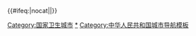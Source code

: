 {{NavboxV2
|name = 中华人民共和国国家卫生城市
|title = {{Flagicon|PRC}} [[中华人民共和国|{{color|white|中华人民共和国}}]][[国家卫生城市|{{color|white|国家卫生城市（区）}}]]
|titlestyle = background:#0072AE; color:white;
|image = 
|bodyclass = hlist
|abovestyle = background:#0082C0; color:white;
|above = 由[[全国爱国卫生运动委员会|{{color|white|全国爱卫会}}]]命名。已获命名的每3年复审一次，全国爱卫会对符合标准要求的重新确认；达不到标准要求的将暂缓确认。
|groupstyle = color: white; background-color: #0082C0; text-align: center;

|group1=[[北京市|{{color|white|北京市}}]]
|list1=
*[[东城区]]
*[[西城区]]
*[[石景山区]]
*[[门头沟区]]
*[[房山区]]
*[[通州区 (北京市)|通州区]]
*[[顺义区]]
*[[昌平区]]
*[[怀柔区]]
*[[平谷区]]
*[[天安门地区]]
*[[北京西站|西客站地区]]
*[[燕山地区]]
*[[崇文区]]
*[[延庆区]]
*[[密云区]]

|group2=[[天津市|{{color|white|天津市}}]]
|list2=
*[[和平区 (天津市)|和平区]]
*[[河西区 (天津市)|河西区]]
*[[塘沽区]]
*[[大港区 (天津市)|大港区]]
*[[西青区]]
*[[滨海新区]]

|group3=[[河北省|{{color|white|河北省}}]]
|list3=
*[[迁安市]]
*[[黄骅市]]

|group4=[[内蒙古自治区|{{color|white|内蒙古自治区}}]]
|list4=
*[[包头市]]
*[[赤峰市]]
*[[鄂尔多斯市]]
*[[通辽市]]
*[[乌兰察布市]]
*[[锡林浩特市]]

|group5=[[辽宁省|{{color|white|辽宁省}}]]
|list5=
*[[鞍山市]]
*[[大连市]]
*[[瓦房店市]]
*[[盘锦市]]
*[[丹东市]]
*[[沈阳市]]

|group6=[[吉林省|{{color|white|吉林省}}]]
|list6=
*[[长春市]]
*[[四平市]]
*[[延吉市]]
*[[敦化市]]
*[[珲春市]]
*[[梅河口市]]
*[[集安市]]

|group7=[[黑龙江省|{{color|white|黑龙江省}}]]
|list7=
*[[大庆市]]
*[[伊春市]]
*[[黑河市]]
*[[海林市]]
*[[五大连池市]]

|group8=[[上海市|{{color|white|上海市}}]]
|list8=
*[[黄浦区]]
*[[卢湾区]]
*[[徐汇区]]
*[[长宁区]]
*[[静安区]]
*[[闵行区]]
*[[嘉定区]]
*[[浦东新区]]
*[[金山区 (上海市)|金山区]]
*[[松江区]]
*[[青浦区]]
*[[奉贤区]]
*[[闸北区]]
*[[宝山区 (上海市)|宝山区]]
*[[普陀区 (上海市)|普陀区]]
*[[虹口区]]
*[[杨浦区]]

|group9=[[江苏省|{{color|white|江苏省}}]]
|list9=
*[[南京市]]
*[[淮安市]]
*[[大丰市]]
*[[扬州市]]
*[[仪征市]]
*[[泰州市]]
*[[姜堰市]]
*[[南通市]]
*[[海门市]]
*[[如皋市]]
*[[镇江市]]
*[[丹阳市]]
*[[句容市]]
*[[常州市]]
*[[金坛区]]
*[[溧阳市]]
*[[无锡市]]
*[[江阴市]]
*[[宜兴市]]
*[[苏州市]]
*[[吴江市]]
*[[昆山市]]
*[[太仓市]]
*[[常熟市]]
*[[张家港市]]
*[[通州市]]
*[[吴县市]]
*[[靖江市]]
*[[启东市]]
*[[宿迁市]]
*[[泰兴市]]
*[[兴化市]]
*[[扬中市]]
*[[盐城市]]
*[[东台市]]
*[[徐州市]]
*[[连云港市]]
*[[高邮市]]
*[[新沂市]]
*[[邳州市]]

|group10=[[浙江省|{{color|white|浙江省}}]]
|list10=
*[[杭州市]]
*[[临安市]]
*[[富阳市]]
*[[建德市]]
*[[湖州市]]
*[[嘉兴市]]
*[[海宁市]]
*[[桐乡市]]
*[[舟山市]]
*[[宁波市]]
*[[奉化市]]
*[[绍兴市]]
*[[诸暨市]]
*[[衢州市]]
*[[金华市]]
*[[义乌市]]
*[[临海市]]
*[[萧山市]]
*[[平湖市]]
*[[温州市]]
*[[丽水市]]
*[[台州市]]
*[[东阳市]]
*[[慈溪市]]
*[[兰溪市]]
*[[乐清市]]
*[[永康市]]
*[[温岭市]]
*[[瑞安市]]
*[[嵊州市]]
*[[龙泉市]]
*[[余姚市]]
*[[江山市]]

|group11=[[安徽省|{{color|white|安徽省}}]]
|list11=
*[[马鞍山市]]
*[[铜陵市]]
*[[宣城市]]
*[[宁国市]]

|group12=[[福建省|{{color|white|福建省}}]]
|list12=
*[[福州市]]
*[[三明市]]
*[[泉州市]]
*[[厦门市]]
*[[漳州市]]
*[[龙海区]]

|group13=[[江西省|{{color|white|江西省}}]]
|list13=
*[[南昌市]]
*[[宜春市]]
*[[井冈山市]]
*[[吉安市]]

|group14=[[山东省|{{color|white|山东省}}]]
|list14=
*[[聊城市]]
*[[德州市]]
*[[东营市]]
*[[淄博市]]
*[[潍坊市]]
*[[青州市]]
*[[寿光市]]
*[[烟台市]]
*[[龙口市]]
*[[莱州市]]
*[[蓬莱市]]
*[[招远市]]
*[[威海市]]
*[[青岛市]]
*[[胶州市]]
*[[日照市]]
*[[临沂市]]
*[[泰安市]]
*[[莱芜市]]
*[[滨州市]]
*[[诸城市]]
*[[肥城市]]
*[[曲阜市]]
*[[新泰市]]
*[[章丘市]]
*[[济南市]]
*[[济宁市]]
*[[乳山市]]
*[[滕州市]]
*[[枣庄市]]

|group15=[[河南省|{{color|white|河南省}}]]
|list15=
*[[郑州市]]
*[[新郑市]]
*[[登封市]]
*[[巩义市]]
*[[荥阳市]]
*[[洛阳市]]
*[[新乡市]]
*[[安阳市]]
*[[濮阳市]]
*[[许昌市]]
*[[舞钢市]]
*[[济源市]]
*[[永城市]]
*[[平顶山市]]
*[[信阳市]]
*[[开封市]]
*[[南阳市]]
*[[漯河市]]
*[[鹤壁市]]
*[[驻马店市]]
*[[汝州市]]
*[[禹州市]]

|group16=[[湖北省|{{color|white|湖北省}}]]
|list16=
*[[十堰市]]
*[[宜昌市]]
*[[咸宁市]]
*[[仙桃市]]
*[[武汉市]]
*[[襄阳市]]
*[[黄石市]]
*[[荆州市]]
*[[潜江市]]
*[[荆门市]]
*[[鄂州市]]
*[[黄冈市]]
*[[天门市]]
*[[当阳市]]

|group17=[[湖南省|{{color|white|湖南省}}]]
|list17=
*[[常德市]]
*[[岳阳市]]
*[[株洲市]]
*[[娄底市]]
*[[益阳市]]
*[[永州市]]
*[[郴州市]]
*[[资兴市]]
*[[邵阳市]]
*[[津市市]]

|group18=[[广东省|{{color|white|广东省}}]]
|list18=
*[[广州市]]
*[[韶关市]]
*[[河源市]]
*[[梅州市]]
*[[汕头市]]
*[[惠州市]]
*[[东莞市]]
*[[深圳市]]
*[[珠海市]]
*[[中山市]]
*[[江门市]]
*[[佛山市]]
*[[肇庆市]]
*[[南海市]]
*[[湛江市]]
*[[云浮市]]
*[[清远市]]
*[[阳江市]]

|group19=[[广西壮族自治区|{{color|white|广西壮族自治区}}]]
|list19=
*[[南宁市]]
*[[桂林市]]
*[[百色市]]
*[[柳州市]]
*[[北流市]]

|group20=[[海南省|{{color|white|海南省}}]]
|list20=
*[[三亚市]]
*[[琼海市]]
*[[海口市]]

|group21=[[重庆市|{{color|white|重庆市}}]]
|list21=
*[[渝北区]]
*[[北碚区]]
*[[大渡口区]]
*[[南岸区]]
*[[万盛经济技术开发区|万盛地区]]
*[[九龙坡区]]
*[[合川区]]
*[[沙坪坝区]]
*[[潼南区]]
*[[铜梁区]]
*[[黔江区]]
*[[南川区]]
*[[璧山区]]

|group22=[[四川省|{{color|white|四川省}}]]
|list22=
*[[成都市]]
*[[绵阳市]]
*[[广安市]]
*[[遂宁市]]
*[[泸州市]]
*[[攀枝花市]]
*[[德阳市]]
*[[广元市]]
*[[西昌市]]
*[[宜宾市]]
*[[巴中市]]
*[[都江堰市]]
*[[彭州市]]

|group23=[[贵州省|{{color|white|贵州省}}]]
|list23=
*[[贵阳市]]
*[[遵义市]]
*[[仁怀市]]
*[[凯里市]]
*[[六盘水市]]
*[[安顺市]]
*[[清镇市]]
*[[赤水市]]

|group24=[[云南省|{{color|white|云南省}}]]
|list24=
*[[昆明市]]
*[[安宁市]]
*[[玉溪市]]
*[[芒市]]
*[[个旧市]]
*[[蒙自市]]
*[[开远市]]
*[[普洱市]]
*[[丽江市]]
*[[曲靖市]]
*[[腾冲市]]
*[[弥勒市]]
*[[保山市]]

|group25=[[陕西省|{{color|white|陕西省}}]]
|list25=
*[[西安市]]
*[[渭南市]]
*[[咸阳市]]
*[[宝鸡市]]
*[[汉中市]]
*[[安康市]]
*[[铜川市]]
*[[榆林市]]
*[[华阴市]]
*[[延安市]]
*[[韩城市]]

|group26=[[山西省|{{color|white|山西省}}]]
|list26=
*[[长治市]]
*[[潞城市]]
*[[晋城市]]
*[[孝义市]]
*[[介休市]]
*[[原平市]]
*[[侯马市]]
*[[忻州市]]

|group27=[[青海省|{{color|white|青海省}}]]
|list27=
*[[西宁市]]
*[[格尔木市]]
*[[玉树市]]
*[[德令哈市]]

|group28=[[甘肃省|{{color|white|甘肃省}}]]
|list28=
*[[嘉峪关市]]
*[[金昌市]]
*[[敦煌市]]

|group29=[[宁夏回族自治区|{{color|white|宁夏回族自治区}}]]
|list29=
*[[银川市]]
*[[青铜峡市]]
*[[石嘴山市]]
*[[吴忠市]]

|group30=[[新疆维吾尔自治区|{{color|white|新疆维吾尔自治区}}]]
|list30=
*[[克拉玛依市]]
*[[阿克苏市]]
*[[昌吉市]]
*[[库尔勒市]]
*[[奎屯市]]
*[[博乐市]]
*[[阜康市]]
*[[伊宁市]]

|group31=[[西藏自治区|{{color|white|西藏自治区}}]]
|list31=
*[[拉萨市]]
*[[林芝市]]

|group32=[[新疆生产建设兵团|{{color|white|新疆生产建设兵团}}]]
|list32=
*[[石河子市]]

|belowstyle = background: #0082C0; color: white;
|below = 注1：截至2019年2月，累计已命名342个国家卫生城市。
}}<includeonly>{{#ifeq:{{{1}}}|nocat||[[Category:国家卫生城市‎]]}}</includeonly><noinclude>

[[Category:国家卫生城市|*]]
[[Category:中华人民共和国城市导航模板]]
</noinclude>